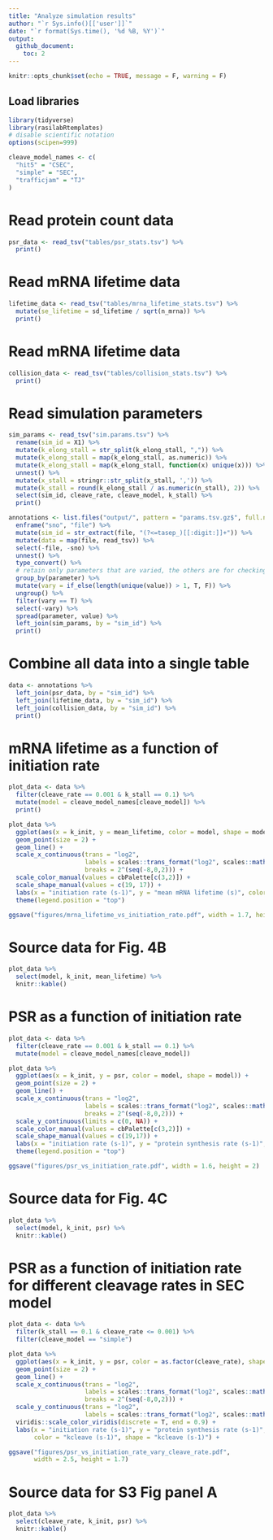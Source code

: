 ```yaml
---
title: "Analyze simulation results"
author: "`r Sys.info()[['user']]`"
date: "`r format(Sys.time(), '%d %B, %Y')`"
output: 
  github_document:
    toc: 2
---
```


```r
knitr::opts_chunk$set(echo = TRUE, message = F, warning = F)
```

## Load libraries
```r
library(tidyverse)
library(rasilabRtemplates)
# disable scientific notation
options(scipen=999)

cleave_model_names <- c(
  "hit5" = "CSEC",
  "simple" = "SEC",
  "trafficjam" = "TJ"
)
```

# Read protein count data

```r
psr_data <- read_tsv("tables/psr_stats.tsv") %>% 
  print()
```

# Read mRNA lifetime data

```r
lifetime_data <- read_tsv("tables/mrna_lifetime_stats.tsv") %>% 
  mutate(se_lifetime = sd_lifetime / sqrt(n_mrna)) %>% 
  print()
```

# Read mRNA lifetime data

```r
collision_data <- read_tsv("tables/collision_stats.tsv") %>% 
  print()
```

# Read simulation parameters

```r
sim_params <- read_tsv("sim.params.tsv") %>% 
  rename(sim_id = X1) %>% 
  mutate(k_elong_stall = str_split(k_elong_stall, ",")) %>%
  mutate(k_elong_stall = map(k_elong_stall, as.numeric)) %>%
  mutate(k_elong_stall = map(k_elong_stall, function(x) unique(x))) %>%
  unnest() %>%
  mutate(x_stall = stringr::str_split(x_stall, ',')) %>%
  mutate(k_stall = round(k_elong_stall / as.numeric(n_stall), 2)) %>%
  select(sim_id, cleave_rate, cleave_model, k_stall) %>%
  print()

annotations <- list.files("output/", pattern = "params.tsv.gz$", full.names = T) %>%
  enframe("sno", "file") %>%
  mutate(sim_id = str_extract(file, "(?<=tasep_)[[:digit:]]+")) %>%
  mutate(data = map(file, read_tsv)) %>%
  select(-file, -sno) %>%
  unnest() %>%
  type_convert() %>%
  # retain only parameters that are varied, the others are for checking
  group_by(parameter) %>%
  mutate(vary = if_else(length(unique(value)) > 1, T, F)) %>%
  ungroup() %>%
  filter(vary == T) %>%
  select(-vary) %>%
  spread(parameter, value) %>%
  left_join(sim_params, by = "sim_id") %>%
  print()
```

# Combine all data into a single table

```r
data <- annotations %>% 
  left_join(psr_data, by = "sim_id") %>% 
  left_join(lifetime_data, by = "sim_id") %>% 
  left_join(collision_data, by = "sim_id") %>% 
  print()
```

# mRNA lifetime as a function of initiation rate 

```r
plot_data <- data %>% 
  filter(cleave_rate == 0.001 & k_stall == 0.1) %>%
  mutate(model = cleave_model_names[cleave_model]) %>%
  print()

plot_data %>%
  ggplot(aes(x = k_init, y = mean_lifetime, color = model, shape = model)) +
  geom_point(size = 2) +
  geom_line() +
  scale_x_continuous(trans = "log2",
                     labels = scales::trans_format("log2", scales::math_format(2^.x)),
                     breaks = 2^(seq(-8,0,2))) +
  scale_color_manual(values = cbPalette[c(3,2)]) +
  scale_shape_manual(values = c(19, 17)) +
  labs(x = "initiation rate (s-1)", y = "mean mRNA lifetime (s)", color = "", shape = "") +
  theme(legend.position = "top")

ggsave("figures/mrna_lifetime_vs_initiation_rate.pdf", width = 1.7, height = 2)
```

# Source data for Fig. 4B

```r
plot_data %>% 
  select(model, k_init, mean_lifetime) %>% 
  knitr::kable()
```

# PSR as a function of initiation rate

```r
plot_data <- data %>% 
  filter(cleave_rate == 0.001 & k_stall == 0.1) %>% 
  mutate(model = cleave_model_names[cleave_model]) 

plot_data %>%
  ggplot(aes(x = k_init, y = psr, color = model, shape = model)) +
  geom_point(size = 2) +
  geom_line() +
  scale_x_continuous(trans = "log2",
                     labels = scales::trans_format("log2", scales::math_format(2^.x)),
                     breaks = 2^(seq(-8,0,2))) +
  scale_y_continuous(limits = c(0, NA)) +
  scale_color_manual(values = cbPalette[c(3,2)]) +
  scale_shape_manual(values = c(19,17)) +
  labs(x = "initiation rate (s-1)", y = "protein synthesis rate (s-1)", color = "", shape = "") +
  theme(legend.position = "top")

ggsave("figures/psr_vs_initiation_rate.pdf", width = 1.6, height = 2)
```

# Source data for Fig. 4C

```r
plot_data %>% 
  select(model, k_init, psr) %>% 
  knitr::kable()
```

# PSR as a function of initiation rate for different cleavage rates in SEC model

```r
plot_data <- data %>% 
  filter(k_stall == 0.1 & cleave_rate <= 0.001) %>% 
  filter(cleave_model == "simple")

plot_data %>%
  ggplot(aes(x = k_init, y = psr, color = as.factor(cleave_rate), shape = as.factor(cleave_rate))) +
  geom_point(size = 2) +
  geom_line() +
  scale_x_continuous(trans = "log2",
                     labels = scales::trans_format("log2", scales::math_format(2^.x)),
                     breaks = 2^(seq(-8,0,2))) +
  scale_y_continuous(trans = "log2",
                     labels = scales::trans_format("log2", scales::math_format(2^.x))) +
  viridis::scale_color_viridis(discrete = T, end = 0.9) +
  labs(x = "initiation rate (s-1)", y = "protein synthesis rate (s-1)", 
       color = "kcleave (s-1)", shape = "kcleave (s-1)") +

ggsave("figures/psr_vs_initiation_rate_vary_cleave_rate.pdf", 
       width = 2.5, height = 1.7)
```

# Source data for S3 Fig panel A

```r
plot_data %>% 
  select(cleave_rate, k_init, psr) %>% 
  knitr::kable()
```